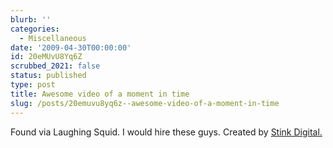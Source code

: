 ```yaml
---
blurb: ''
categories:
  - Miscellaneous
date: '2009-04-30T00:00:00'
id: 20eMUvU8Yq6Z
scrubbed_2021: false
status: published
type: post
title: Awesome video of a moment in time
slug: /posts/20emuvu8yq6z--awesome-video-of-a-moment-in-time
---
```


Found via Laughing Squid. I would hire these guys. Created by
[Stink Digital.](http://beta.stinkdigital.tv/)
